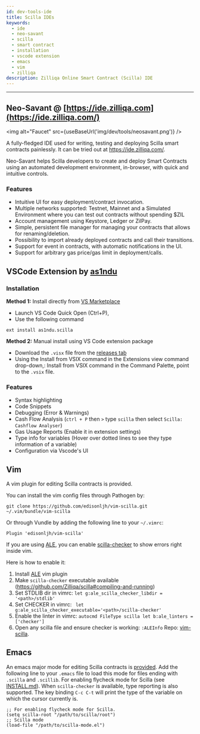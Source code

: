 ```yaml
---
id: dev-tools-ide
title: Scilla IDEs
keywords:
  - ide
  - neo-savant
  - scilla
  - smart contract
  - installation
  - vscode extension
  - emacs
  - vim
  - zilliqa
description: Zilliqa Online Smart Contract (Scilla) IDE
---
```


---


## Neo-Savant @ [https://ide.zilliqa.com](https://ide.zilliqa.com/)

<img alt="Faucet" src={useBaseUrl('img/dev/tools/neosavant.png')} />

A fully-fledged IDE used for writing, testing and deploying Scilla smart contracts painlessly. It can be tried out at https://ide.zilliqa.com/.

Neo-Savant helps Scilla developers to create and deploy Smart Contracts using an automated development environment, in-browser, with quick and intuitive controls.

### Features

- Intuitive UI for easy deployment/contract invocation.
- Multiple networks supported: Testnet, Mainnet and a Simulated Environment where you can test out contracts without spending $ZIL
- Account management using Keystore, Ledger or ZilPay.
- Simple, persistent file manager for managing your contracts that allows for renaming/deletion.
- Possibility to import already deployed contracts and call their transitions.
- Support for event in contracts, with automatic notifications in the UI.
- Support for arbitrary gas price/gas limit in deployment/calls.

## VSCode Extension by [as1ndu](https://marketplace.visualstudio.com/publishers/as1ndu)

### Installation

**Method 1:** Install directly from [VS Marketplace](https://marketplace.visualstudio.com/items?itemName=as1ndu.scilla)

- Launch VS Code Quick Open (Ctrl+P),
- Use the following command

```
ext install as1ndu.scilla
```

**Method 2:** Manual install using VS Code extension package

- Download the `.visx` file from the [releases tab](https://github.com/as1ndu/scilla/releases)
- Using the Install from VSIX command in the Extensions view command drop-down,: Install from VSIX command in the Command Palette, point to the `.vsix` file.

### Features

- Syntax highlighting
- Code Snippets
- Debugging (Error & Warnings)
- Cash Flow Analysis (`ctrl + P` then `>` type `scilla` then select `Scilla: Cashflow Analyser`)
- Gas Usage Reports (Enable it in extension settings)
- Type info for variables (Hover over dotted lines to see they type information of a variable)
- Configuration via Vscode's UI

## Vim

A vim plugin for editing Scilla contracts is provided.

You can install the vim config files through Pathogen by:

```
git clone https://github.com/edisonljh/vim-scilla.git ~/.vim/bundle/vim-scilla
```

Or through Vundle by adding the following line to your `~/.vimrc`:

```
Plugin 'edisonljh/vim-scilla'
```

If you are using [ALE](https://github.com/w0rp/ale), you can enable [scilla-checker](https://scilla.readthedocs.io/en/latest/scilla-checker.html) to show errors right inside vim.

Here is how to enable it:

1. Install [ALE](https://github.com/w0rp/ale) vim plugin
2. Make `scilla-checker` executable available (https://github.com/Zilliqa/scilla#compiling-and-running)
3. Set STDLIB dir in vimrc: `let g:ale_scilla_checker_libdir = '<path>/stdlib'`
4. Set CHECKER in vimrc: ` let g:ale_scilla_checker_executable='<path>/scilla-checker'`
5. Enable the linter in vimrc: `autocmd FileType scilla let b:ale_linters = ['checker']`
6. Open any scilla file and ensure checker is working: `:ALEInfo`
   Repo: [vim-scilla](https://github.com/edisonljh/vim-scilla).

## Emacs

An emacs major mode for editing Scilla contracts is [provided](https://github.com/Zilliqa/scilla/blob/master/misc/emacs-mode/scilla-mode.el).
Add the following line to your `.emacs` file to load this mode for files ending with `.scilla` and `.scillib`.
For enabling flycheck mode for Scilla (see [INSTALL.md](https://github.com/Zilliqa/scilla/blob/master/INSTALL.md)). When `scilla-checker` is available,
type reporting is also supported. The key binding `C-c C-t` will print the type of the variable on which
the cursor currently is.

```
;; For enabling flycheck mode for Scilla.
(setq scilla-root "/path/to/scilla/root")
;; Scilla mode
(load-file "/path/to/scilla-mode.el")
```
